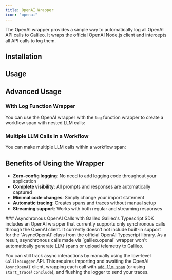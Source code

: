 ```yaml
---
title: OpenAI Wrapper
icon: "openai"
---
```



The OpenAI wrapper provides a simple way to automatically log all OpenAI API calls to Galileo. It wraps the official OpenAI Node.js client and intercepts all API calls to log them.

## Installation

<CodeGroup>
  <SnippetOpenAIInstallation />
</CodeGroup>

## Usage

<CodeGroup>
  <SnippetOpenAIUsage />
</CodeGroup>

## Advanced Usage

### With Log Function Wrapper

You can use the OpenAI wrapper with the `log` function wrapper to create a workflow span with nested LLM calls:

<CodeGroup>
  <SnippetOpenAILogFunction />
</CodeGroup>

### Multiple LLM Calls in a Workflow

You can make multiple LLM calls within a workflow span:

<CodeGroup>
  <SnippetOpenAIMultipleCalls />
</CodeGroup>

## Benefits of Using the Wrapper

- **Zero-config logging**: No need to add logging code throughout your application
- **Complete visibility**: All prompts and responses are automatically captured
- **Minimal code changes**: Simply change your import statement
- **Automatic tracing**: Creates spans and traces without manual setup
- **Streaming support**: Works with both regular and streaming responses

<Note>
### Asynchronous OpenAI Calls with Galileo
Galileo's Typescript SDK includes an OpenAI wrapper that currently supports only synchronous calls through the OpenAI client. It currently doesn’t not include built-in support for the `AsyncOpenAI` class from the official OpenAI Typescript library. As a result, asynchronous calls made via `galileo.openai` wrapper won't automatically generate LLM spans or upload telemetry to Galileo.

You can still track async interactions by manually using the low-level `GalileoLogger` API. This requires importing and awaiting the OpenAI `AsyncOpenAI` client, wrapping each call with [`add_llm_span`](/sdk-api/typescript/logging/galileo-logger#llm-spans) (or using `start_trace`/ `conclude`), and flushing the logger to send your traces.

</Note>

